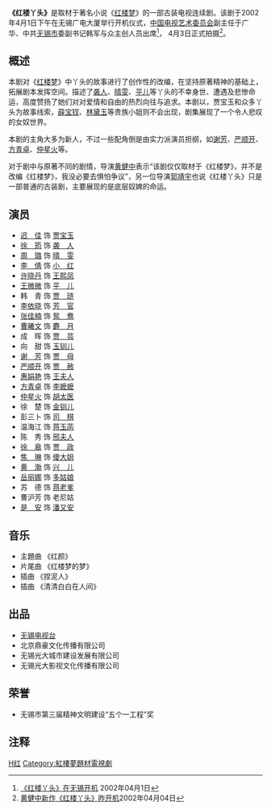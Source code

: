 {{电视节目信息框
| 名稱 = 红楼丫头
| 原名 =
| 圖片 = 
| 圖說 = 
| 分類 = 古装剧
| 原創者 = [[曹雪芹|曹雪芹]]《紅樓夢》
| 編劇 = [[黄健中|黄健中]]、[[郭靖宇|郭靖宇]]
| 導演 = [[黄健中|黄健中]]、[[郭靖宇|郭靖宇]]
| 演出 = [[迟佳|迟佳]]、[[徐筠|徐筠]]
| 配音 = 
| 旁白 = 
| 主題曲 =《红颜》 
| 片尾曲 =《红楼梦的梦》 
| 作曲 = 
| 國家 = {{CHN}}
| 語言 = [[普通话|普通话]]
| 字幕 = 中文
| 季數 = 
| 集數 = 21集
| 每集列表 = 
| 制作年份 = 2002年4月3日
| 製片人 = 虞国胜(无锡广电局党委书记、局长)
| 執行製片 = 
| 拍攝地 = {{CHN}}[[无锡市|无锡市]]<br>[[青浦区|青浦区]][[上海大观园|上海大观园]]<ref>[http://ent.china.com/zh_cn/news/mainland/220/20020524/11260018.html 黄健中古装连续剧 “红楼丫头”唱主角]{{Dead link|date=2018年7月 |bot=InternetArchiveBot |fix-attempted=yes }}2002年05月24日</ref>
| 攝像 = 
| 每集長 = 
| 頻道 =
| 電視網 =
| 播出國家 = {{CHN}}
| 視頻制式 = 
| 音頻制式 = 
| 開始 =2002年
| 結束 =
| 先於 = 
| 後於 = 
| 相關劇集 = 
| 官方網站 = 
}}
{{NoteTA|G1=Show}}
'''《红楼丫头》'''是取材于著名小说《[[红楼梦|红楼梦]]》的一部古装电视连续剧。该剧于2002年4月1日下午在无锡广电大厦举行开机仪式，[[中国电视艺术委员会|中国电视艺术委员会]]副主任于广华、中共[[无锡市|无锡市]]委副书记韩军与众主创人员出席<ref>[http://btv.thmz.com/col277/2002/04/2002-04-0178.html 《红楼丫头》在无锡开机] {{webarchive|url=https://web.archive.org/web/20120414221533/http://btv.thmz.com/col277/2002/04/2002-04-0178.html |date=2012-04-14 }}2002年04月1日</ref>，
4月3日正式拍摄<ref>[http://ent.163.com/edit/020404/020404_117533.html 黄健中新作《红楼丫头》昨开机]2002年04月04日</ref>。

== 概述 ==
本剧对《[[红楼梦|红楼梦]]》中丫头的故事进行了创作性的改编，在坚持原著精神的基础上，拓展剧本发挥空间。描述了[[袭人|袭人]]、[[晴雯|晴雯]]、[[平儿|平儿]]等丫头的不幸身世、遭遇及悲惨命运，高度赞扬了她们对对爱情和自由的热烈向往与追求。本剧以，贾宝玉和众多丫头为故事线索，[[薛宝钗|薛宝钗]]、[[林黛玉|林黛玉]]等贵族小姐则不会出现，剧集展现了一个令人悲叹的女奴世界。

本剧的主角大多为新人，不过一些配角倒是由实力派演员担纲，如[[谢芳|谢芳]]、[[严顺开|严顺开]]、[[方青卓|方青卓]]、[[仲星火|仲星火]]等。

对于剧中与原著不同的剧情，导演[[黄健中|黄健中]]表示“该剧仅仅取材于《红楼梦》，并不是改编《红楼梦》，我没必要去惧怕争议”，另一位导演[[郭靖宇|郭靖宇]]也说《红楼丫头》只是一部普通的古装剧，主要展现的是底层奴婢的命运。

== 演员 ==
* [[迟佳|迟　佳]] 饰 [[贾宝玉|贾宝玉]]
* [[徐筠|徐　筠]] 饰 [[袭人|袭　人]]
* [[周璐|周　璐]] 饰 [[晴雯|晴　雯]]
* [[李倩_(演员)|李　倩]] 饰 [[小红|小　红]]
* [[许晓丹|许晓丹]] 饰 [[王熙凤|王熙凤]]
* [[王微微|王微微]] 饰 [[平儿|平　儿]]
* 韩　青 饰 [[贾琏|贾　琏]]
* [[李依晓|李依晓]] 饰 [[芳官|芳　官]]
* [[张佳楠|张佳楠]] 饰 [[鸳鸯_(人物)|鸳　鸯]]
* [[曹曦文|曹曦文]] 饰 [[麝月|麝　月]]
* 成　晖 饰 [[贾芸|贾　芸]]
* 向　甜 饰 [[玉钏儿|玉钏儿]]
* [[谢芳|谢　芳]] 饰 [[贾母|贾　母]]
* [[严顺开|严顺开]] 饰 [[贾赦|贾　赦]]
* [[惠娟艳|惠娟艳]] 饰 [[王夫人_(紅樓夢)|王夫人]]
* [[方青卓|方青卓]] 饰 [[李嬷嬷|李嬷嬷]]
* [[仲星火|仲星火]] 饰 [[胡太医|胡太医]]
* 徐　楚 饰 [[金钏儿|金钏儿]]
* 彭三卜 饰 [[司棋|司　棋]]
* 温海江 饰 [[蒋玉菡|蒋玉菡]]
* 陈　秀 饰 [[邢夫人_(红楼梦)|邢夫人]]
* [[徐皋|徐　皋]] 饰 [[贾政|贾　政]]
* [[焦琳|焦　琳]] 饰 [[傻大姐|傻大姐]]
* [[黄渤|黄　渤]] 饰 [[兴儿|兴　儿]]
* [[岳丽娜|岳丽娜]] 饰 [[多姑娘|多姑娘]]
* 苏　德 饰 [[蒋老爹|蒋老爹]]
* 曹沪芳 饰 老尼姑
* [[是安|是　安]] 饰 [[潘又安|潘又安]]

== 音乐 ==
* 主題曲 《红颜》 
* 片尾曲 《红楼梦的梦》
* 插曲 《捏泥人》 
* 插曲 《清清白白在人间》 

== 出品 ==
* [[无锡电视台|无锡电视台]]
* 北京鼎豪文化传播有限公司
* 无锡光大城市建设发展有限公司
* 无锡光大影视文化传播有限公司

== 荣誉 ==
* 无锡市第三届精神文明建设“五个一工程”奖

== 注释 ==
{{reflist}}

{{2002年中國大陸古裝/民初電視劇}}
{{郭靖宇}}
{{黄渤}}

[[Category:2002年中國電視劇集|H红]]
[[Category:紅樓夢題材電視劇|Category:紅樓夢題材電視劇]]